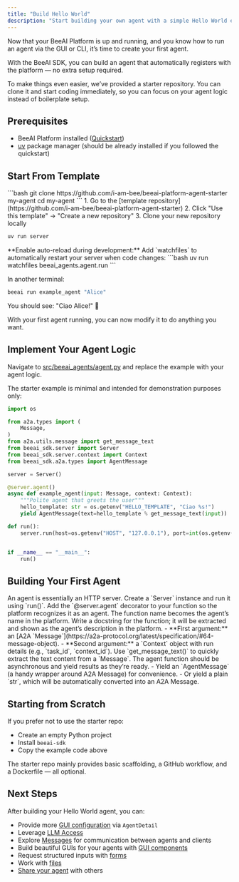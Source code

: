 ```yaml
---
title: "Build Hello World"
description: "Start building your own agent with a simple Hello World example"
---
```


Now that your BeeAI Platform is up and running, and you know how to run an agent via the GUI or CLI, it’s time to create your first agent.

With the BeeAI SDK, you can build an agent that automatically registers with the platform — no extra setup required.

To make things even easier, we’ve provided a starter repository. You can clone it and start coding immediately, so you can focus on your agent logic instead of boilerplate setup.

## Prerequisites

- BeeAI Platform installed ([Quickstart](/introduction/quickstart))
- [uv](https://docs.astral.sh/uv/) package manager (should be already installed if you followed the quickstart)

## Start From Template

<Steps>
<Step title="Use the official starter template">
<Tabs>
<Tab title="Clone directly">
```bash
git clone https://github.com/i-am-bee/beeai-platform-agent-starter my-agent
cd my-agent
```
</Tab>
<Tab title="Use as a GitHub template">
1. Go to the [template repository](https://github.com/i-am-bee/beeai-platform-agent-starter)
2. Click "Use this template" → "Create a new repository"
3. Clone your new repository locally
</Tab>
</Tabs>
</Step>

<Step title="Test the Template Agent">

```bash
uv run server
```

<Tip>
**Enable auto-reload during development:** Add `watchfiles` to automatically restart your server when code changes:
```bash
uv run watchfiles beeai_agents.agent.run
```
</Tip>

</Step>
<Step title="Run your agent">

In another terminal:

```bash
beeai run example_agent "Alice"
```
</Step>
</Steps>

You should see: "Ciao Alice!" 🎉

With your first agent running, you can now modify it to do anything you want.

## Implement Your Agent Logic

Navigate to [src/beeai_agents/agent.py](https://github.com/i-am-bee/beeai-platform-agent-starter/blob/main/src/beeai_agents/agent.py) and replace the example with your agent logic.

The starter example is minimal and intended for demonstration purposes only:

```python
import os

from a2a.types import (
    Message,
)
from a2a.utils.message import get_message_text
from beeai_sdk.server import Server
from beeai_sdk.server.context import Context
from beeai_sdk.a2a.types import AgentMessage

server = Server()

@server.agent()
async def example_agent(input: Message, context: Context):
    """Polite agent that greets the user"""
    hello_template: str = os.getenv("HELLO_TEMPLATE", "Ciao %s!")
    yield AgentMessage(text=hello_template % get_message_text(input))

def run():
    server.run(host=os.getenv("HOST", "127.0.0.1"), port=int(os.getenv("PORT", 8000)))


if __name__ == "__main__":
    run()
```

## Building Your First Agent

<Step title="Start a server">
An agent is essentially an HTTP server. Create a `Server` instance and run it using `run()`.
</Step>

<Step title="Mark your agent function">
Add the `@server.agent` decorator to your function so the platform recognizes it as an agent.
</Step>

<Step title="Name your agent">
The function name becomes the agent’s name in the platform.
</Step>

<Step title="Describe your agent">
Write a docstring for the function; it will be extracted and shown as the agent’s description in the platform.
</Step>

<Step title="Understand the function arguments">
- **First argument:** an [A2A `Message`](https://a2a-protocol.org/latest/specification/#64-message-object).
- **Second argument:** a `Context` object with run details (e.g., `task_id`, `context_id`).
</Step>

<Step title="Extract text from Message">
Use `get_message_text()` to quickly extract the text content from a `Message`.
</Step>

<Step title="Make it an async generator">
The agent function should be asynchronous and yield results as they’re ready.
</Step>

<Step title="Send responses easily">
- Yield an `AgentMessage` (a handy wrapper around A2A Message) for convenience.
- Or yield a plain `str`, which will be automatically converted into an A2A Message.
</Step>

</Steps>

## Starting from Scratch

If you prefer not to use the starter repo:
- Create an empty Python project
- Install `beeai-sdk`
- Copy the example code above

The starter repo mainly provides basic scaffolding, a GitHub workflow, and a Dockerfile — all optional.

## Next Steps

After building your Hello World agent, you can:
- Provide more [GUI configuration](/build-agents/agent-details) via `AgentDetail`
- Leverage [LLM Access](/build-agents/llm-access)
- Explore [Messages](/build-agents/messages) for communication between agents and clients
- Build beautiful GUIs for your agents with [GUI components](/build-agents/gui-components)
- Request structured inputs with [forms](/build-agents/forms)
- Work with [files](/build-agents/files)
- [Share your agent](/how-to/share-agents) with others
